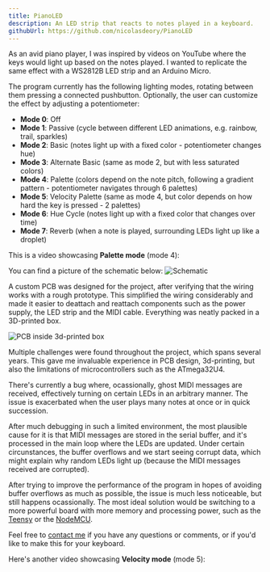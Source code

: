 ```yaml
---
title: PianoLED
description: An LED strip that reacts to notes played in a keyboard. 
githubUrl: https://github.com/nicolasdeory/PianoLED
---
```

As an avid piano player, I was inspired by videos on YouTube where the keys would light up
based on the notes played. I wanted to replicate the same effect with a WS2812B LED strip and an Arduino Micro.

The program currently has the following lighting modes, rotating between them pressing a connected pushbutton.
Optionally, the user can customize the effect by adjusting a potentiometer:

- **Mode 0**: Off
- **Mode 1**: Passive (cycle between different LED animations, e.g. rainbow, trail, sparkles)
- **Mode 2**: Basic (notes light up with a fixed color - potentiometer changes hue)
- **Mode 3**: Alternate Basic (same as mode 2, but with less saturated colors)
- **Mode 4**: Palette (colors depend on the note pitch, following a gradient pattern - potentiometer navigates through 6 palettes)
- **Mode 5**: Velocity Palette (same as mode 4, but color depends on how hard the key is pressed - 2 palettes)
- **Mode 6**: Hue Cycle (notes light up with a fixed color that changes over time)
- **Mode 7**: Reverb (when a note is played, surrounding LEDs light up like a droplet)

This is a video showcasing **Palette mode** (mode 4):
<BlogVideo id="qoUxJPY1hhI" />

You can find a picture of the schematic below:
![Schematic](/projects/pianoled/schema.png)

A custom PCB was designed for the project, after verifying that the wiring works with a rough prototype.
This simplified the wiring considerably and made it easier to deattach and reattach components such as the power supply,
the LED strip and the MIDI cable. Everything was neatly packed in a 3D-printed box.

![PCB inside 3d-printed box](/projects/pianoled/pcb.jpg)

Multiple challenges were found throughout the project, which spans several years. This gave me invaluable experience
in PCB design, 3d-printing, but also the limitations of microcontrollers such as the ATmega32U4.

There's currently a bug where, ocassionally, ghost MIDI messages are received, effectively turning on certain LEDs
in an arbitrary manner. The issue is exacerbated when the user plays many notes at once or in quick succession.

After much debugging in such a limited environment, the most plausible cause for it is that MIDI messages are stored in
the serial buffer, and it's processed in the main loop where the LEDs are updated. 
Under certain circunstances, the buffer overflows and we start seeing corrupt data, which might explain why random
LEDs light up (because the MIDI messages received are corrupted).

After trying to improve the performance of the program in hopes of avoiding buffer overflows as much as possible,
the issue is much less noticeable, but still happens ocassionally. The most ideal solution would be switching
to a more powerful board with more memory and processing power, such as the [Teensy](https://www.pjrc.com/teensy/index.html)
or the [NodeMCU](https://nodemcu.readthedocs.io/en/master/).

Feel free to [contact me](/contact-me) if you have any questions or comments, or if you'd like to make this for your keyboard.

Here's another video showcasing **Velocity mode** (mode 5):
<BlogVideo id="VLiUAw_vvtU" />


